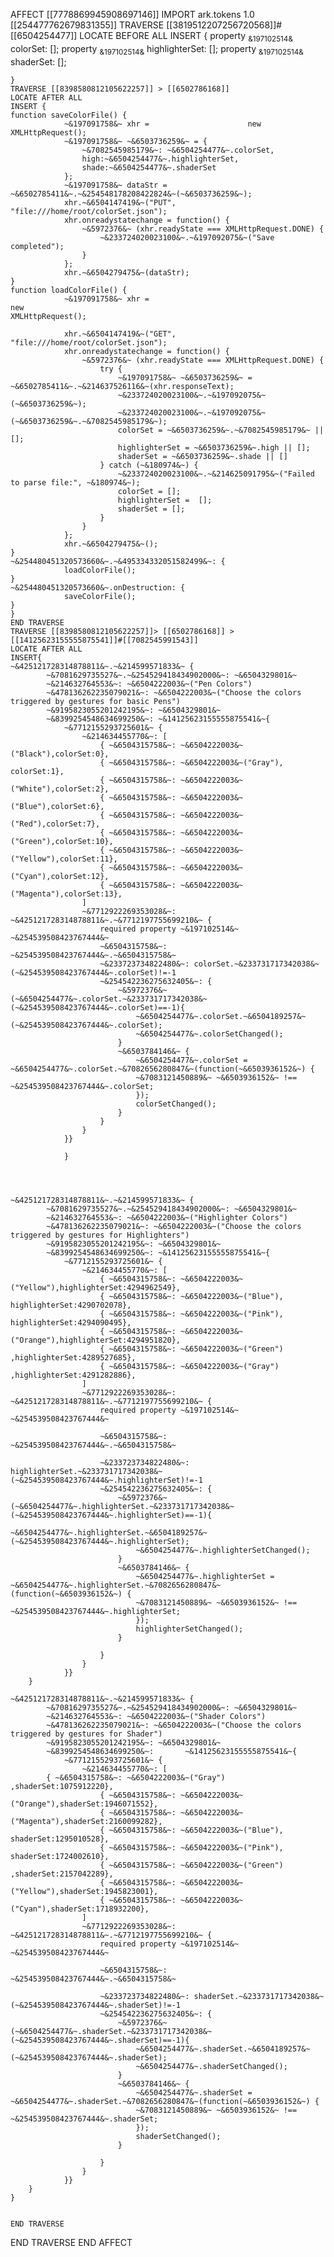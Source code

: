 AFFECT [[7778869945908697146]]
IMPORT ark.tokens 1.0 [[254477762679831355]]
TRAVERSE [[3819512207256720568]]#[[6504254477]]
LOCATE BEFORE ALL
INSERT {
	property ~&197102514&~ colorSet: [];
	property ~&197102514&~ highlighterSet: [];
	property ~&197102514&~ shaderSet: [];

	}
	TRAVERSE [[8398580812105622257]] > [[6502786168]]
	LOCATE AFTER ALL
	INSERT {
	function saveColorFile() {
				~&197091758&~ xhr =                      new                     XMLHttpRequest();
				~&197091758&~ ~&6503736259&~ = {
					~&7082545985179&~: ~&6504254477&~.colorSet,
					high:~&6504254477&~.highlighterSet,
					shade:~&6504254477&~.shaderSet
				};
				~&197091758&~ dataStr = ~&6502785411&~.~&254548178208422824&~(~&6503736259&~);
				xhr.~&6504147419&~("PUT", "file:///home/root/colorSet.json"); 
				xhr.onreadystatechange = function() {
					~&5972376&~ (xhr.readyState === XMLHttpRequest.DONE) {
						~&233724020023100&~.~&197092075&~("Save completed");
					}
				};
				xhr.~&6504279475&~(dataStr);
	}
	function loadColorFile() {
				~&197091758&~ xhr =                                                        new                                                        XMLHttpRequest();
			
				xhr.~&6504147419&~("GET", "file:///home/root/colorSet.json"); 
				xhr.onreadystatechange = function() {
					~&5972376&~ (xhr.readyState === XMLHttpRequest.DONE) {
						try {
							~&197091758&~ ~&6503736259&~ = ~&6502785411&~.~&214637526116&~(xhr.responseText);
							~&233724020023100&~.~&197092075&~(~&6503736259&~);
							~&233724020023100&~.~&197092075&~(~&6503736259&~.~&7082545985179&~);
							colorSet = ~&6503736259&~.~&7082545985179&~ || [];
							highlighterSet = ~&6503736259&~.high || [];
							shaderSet = ~&6503736259&~.shade || []
						} catch (~&180974&~) {
							~&233724020023100&~.~&214625091795&~("Failed to parse file:", ~&180974&~);
							colorSet = [];
							highlighterSet =  [];
							shaderSet = [];
						}
					}
				};
				xhr.~&6504279475&~();
	}
	~&254480451320573660&~.~&495334332051582499&~: {
				loadColorFile();
	}
	~&254480451320573660&~.onDestruction: {
				saveColorFile();
	}
	}
	END TRAVERSE
	TRAVERSE [[8398580812105622257]]> [[6502786168]] >[[14125623155555875541]]#[[7082545991543]]
	LOCATE AFTER ALL
	INSERT{
	~&425121728314878811&~.~&214599571833&~ {
            ~&7081629735527&~.~&254529418434902000&~: ~&6504329801&~
            ~&214632764553&~: ~&6504222003&~("Pen Colors")
            ~&478136262235079021&~: ~&6504222003&~("Choose the colors triggered by gestures for basic Pens")
            ~&9195823055201242195&~: ~&6504329801&~
            ~&8399254548634699250&~: ~&14125623155555875541&~{
    			~&7712155293725601&~ {
                   	~&214634455770&~: [
                        { ~&6504315758&~: ~&6504222003&~("Black"),colorSet:0},
                        { ~&6504315758&~: ~&6504222003&~("Gray"), colorSet:1},
                        { ~&6504315758&~: ~&6504222003&~("White"),colorSet:2},
                        { ~&6504315758&~: ~&6504222003&~("Blue"),colorSet:6},
                        { ~&6504315758&~: ~&6504222003&~("Red"),colorSet:7},
                        { ~&6504315758&~: ~&6504222003&~("Green"),colorSet:10},
                        { ~&6504315758&~: ~&6504222003&~("Yellow"),colorSet:11},
                        { ~&6504315758&~: ~&6504222003&~("Cyan"),colorSet:12},
                        { ~&6504315758&~: ~&6504222003&~("Magenta"),colorSet:13},
                   	]
                   	~&7712922269353028&~: ~&425121728314878811&~.~&7712197755699210&~ {
                        required property ~&197102514&~ ~&254539508423767444&~
                        ~&6504315758&~: ~&254539508423767444&~.~&6504315758&~
                        ~&233723734822480&~: colorSet.~&233731717342038&~(~&254539508423767444&~.colorSet)!=-1
						~&254542236275632405&~: {
							~&5972376&~ (~&6504254477&~.colorSet.~&233731717342038&~(~&254539508423767444&~.colorSet)==-1){
								~&6504254477&~.colorSet.~&6504189257&~(~&254539508423767444&~.colorSet);
								~&6504254477&~.colorSetChanged();
							}
							~&6503784146&~ {
								~&6504254477&~.colorSet = ~&6504254477&~.colorSet.~&7082656280847&~(function(~&6503936152&~) {
								~&7083121450889&~ ~&6503936152&~ !== ~&254539508423767444&~.colorSet;
								});
								colorSetChanged();
							}
						}
                    }
                }}
    			
                }
				
				
		
			
	~&425121728314878811&~.~&214599571833&~ {
            ~&7081629735527&~.~&254529418434902000&~: ~&6504329801&~
            ~&214632764553&~: ~&6504222003&~("Highlighter Colors")
            ~&478136262235079021&~: ~&6504222003&~("Choose the colors triggered by gestures for Highlighters")
            ~&9195823055201242195&~: ~&6504329801&~
            ~&8399254548634699250&~: ~&14125623155555875541&~{
    			~&7712155293725601&~ {
                   	~&214634455770&~: [
                        { ~&6504315758&~: ~&6504222003&~("Yellow"),highlighterSet:4294962549},
                        { ~&6504315758&~: ~&6504222003&~("Blue"),  highlighterSet:4290702078},
                        { ~&6504315758&~: ~&6504222003&~("Pink"),  highlighterSet:4294090495},
                        { ~&6504315758&~: ~&6504222003&~("Orange"),highlighterSet:4294951820},
                        { ~&6504315758&~: ~&6504222003&~("Green") ,highlighterSet:4289527685},
                        { ~&6504315758&~: ~&6504222003&~("Gray")  ,highlighterSet:4291282886},
                   	]
                   	~&7712922269353028&~: ~&425121728314878811&~.~&7712197755699210&~ {
                        required property ~&197102514&~ ~&254539508423767444&~
			
                        ~&6504315758&~: ~&254539508423767444&~.~&6504315758&~

                        ~&233723734822480&~: highlighterSet.~&233731717342038&~(~&254539508423767444&~.highlighterSet)!=-1
						~&254542236275632405&~: {
							~&5972376&~ (~&6504254477&~.highlighterSet.~&233731717342038&~(~&254539508423767444&~.highlighterSet)==-1){
								~&6504254477&~.highlighterSet.~&6504189257&~(~&254539508423767444&~.highlighterSet);
								~&6504254477&~.highlighterSetChanged();
							}
							~&6503784146&~ {
								~&6504254477&~.highlighterSet = ~&6504254477&~.highlighterSet.~&7082656280847&~(function(~&6503936152&~) {
								~&7083121450889&~ ~&6503936152&~ !== ~&254539508423767444&~.highlighterSet;
								});
								highlighterSetChanged();
							}

						}
                    }
                }}
		}
			
	~&425121728314878811&~.~&214599571833&~ {
            ~&7081629735527&~.~&254529418434902000&~: ~&6504329801&~
            ~&214632764553&~: ~&6504222003&~("Shader Colors")
            ~&478136262235079021&~: ~&6504222003&~("Choose the colors triggered by gestures for Shader")
            ~&9195823055201242195&~: ~&6504329801&~
            ~&8399254548634699250&~:	   ~&14125623155555875541&~{
    			~&7712155293725601&~ {
                   	~&214634455770&~: [
			{ ~&6504315758&~: ~&6504222003&~("Gray")  ,shaderSet:1075912220},
                        { ~&6504315758&~: ~&6504222003&~("Orange"),shaderSet:1946071552},
                        { ~&6504315758&~: ~&6504222003&~("Magenta"),shaderSet:2160099282},
                        { ~&6504315758&~: ~&6504222003&~("Blue"),  shaderSet:1295010528},
                        { ~&6504315758&~: ~&6504222003&~("Pink"),  shaderSet:1724002610},
                        { ~&6504315758&~: ~&6504222003&~("Green") ,shaderSet:2157042289},
                        { ~&6504315758&~: ~&6504222003&~("Yellow"),shaderSet:1945823001},
                        { ~&6504315758&~: ~&6504222003&~("Cyan"),shaderSet:1718932200},
                   	]
                   	~&7712922269353028&~: ~&425121728314878811&~.~&7712197755699210&~ {
                        required property ~&197102514&~ ~&254539508423767444&~
			
                        ~&6504315758&~: ~&254539508423767444&~.~&6504315758&~

                        ~&233723734822480&~: shaderSet.~&233731717342038&~(~&254539508423767444&~.shaderSet)!=-1
						~&254542236275632405&~: {
							~&5972376&~ (~&6504254477&~.shaderSet.~&233731717342038&~(~&254539508423767444&~.shaderSet)==-1){
								~&6504254477&~.shaderSet.~&6504189257&~(~&254539508423767444&~.shaderSet);
								~&6504254477&~.shaderSetChanged();
							}
							~&6503784146&~ {
								~&6504254477&~.shaderSet = ~&6504254477&~.shaderSet.~&7082656280847&~(function(~&6503936152&~) {
								~&7083121450889&~ ~&6503936152&~ !== ~&254539508423767444&~.shaderSet;
								});
								shaderSetChanged();
							}

						}
                    }
                }}
		}
	}		
	
	
	END TRAVERSE
	

END TRAVERSE
END AFFECT
